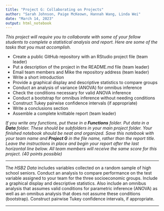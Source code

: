 ```yaml
---
title: "Project G: Collaborating on Projects"
author: "Sarah Johnson, Paige McKeown, Hannah Wang, Linda Wei"
date: "March 14, 2023"
output: html_notebook
---
```


*This project will require you to collaborate with some of your fellow students to complete a statistical analysis and report. Here are some of the tasks that you must accomplish.*

- Create a public GitHub repository with an RStudio project file (team leader)
- Put a description of the project in the README.md file (team leader)
- Email team members and Mike the repository address (team leader)
- Write a short introduction
- Provide a graphical display and descriptive statistics to compare groups
- Conduct an analysis of variance (ANOVA) for omnibus inference
- Check the conditions necessary for valid ANOVA inference
- Conduct a bootstrap for omnibus inference without needing conditions
- Construct Tukey pairwise confidence intervals (if appropriate)
- Write a conclusions section
- Assemble a complete knittable report (team leader)

*If you write any functions, put these in a **Functions** folder. Put data in a **Data** folder. These should be subfolders in your main project folder. Your finished notebook should be neat and organized. Save this notebook with your team name and **Project G** in the file name, rather than the report title. Leave the instructions in place and begin your report after the last horizontal line below. All team members will receive the same score for this project. (40 points possible)*

***

The *HSB2 Data* includes variables collected on a random sample of high school seniors. Conduct an analysis to compare performance on the test variable assigned to your team for the three socioeconomic groups. Include a graphical display and descriptive statistics. Also include an omnibus analysis that assumes valid conditions for parametric inference (ANOVA) as well as an omnibus analysis that does not assume these conditions (bootstrap). Construct pairwise Tukey confidence intervals, if appropriate.

***
